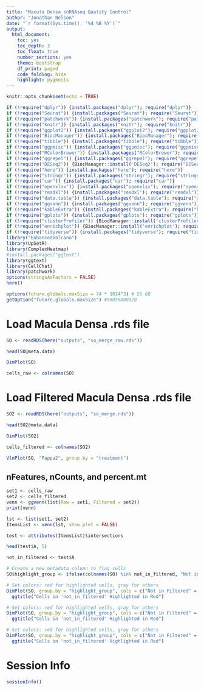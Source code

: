 ```yaml
---
title: "Macula Densa snRNAseq Quality Control"
author: "Jonathan Nelson"
date: "`r format(Sys.time(), '%d %B %Y')`"
output:
  html_document: 
    toc: yes
    toc_depth: 3
    toc_float: true
    number_sections: yes
    theme: bootstrap
    df_print: paged
    code_folding: hide
    highlight: pygments
---
```


```r
knitr::opts_chunk$set(echo = TRUE)
```


```r

if (!require("dplyr")) {install.packages("dplyr"); require("dplyr")}
if (!require("Seurat")) {install.packages("Seurat"); require("Seurat")}
if (!require("patchwork")) {install.packages("patchwork"); require("patchwork")}
if (!require("knitr")) {install.packages("knitr"); require("knitr")}
if (!require("ggplot2")) {install.packages("ggplot2"); require("ggplot2")}
if (!require("BiocManager")) {install.packages("BiocManager"); require("BiocManager")}
if (!require("tibble")) {install.packages("tibble"); require("tibble")}
if (!require("ggpmisc")) {install.packages("ggpmisc"); require("ggpmisc")}
if (!require("RColorBrewer")) {install.packages("RColorBrewer"); require("RColorBrewer")} #color
if (!require("ggrepel")) {install.packages("ggrepel"); require("ggrepel")}
if (!require("DESeq2")) {BiocManager::install('DESeq2'); require("DESeq2")}
if (!require("here")) {install.packages("here"); require("here")}
if (!require("stringr")) {install.packages("stringr"); require("stringr")}
if (!require("car")) {install.packages("car"); require("car")}
if (!require("openxlsx")) {install.packages("openxlsx"); require("openxlsx")}
if (!require("readxl")) {install.packages("readxl"); require("readxl")}
if (!require("data.table")) {install.packages("data.table"); require("data.table")}
if (!require("ggvenn")) {install.packages("ggvenn"); require("ggvenn")}
if (!require("kableExtra")) {install.packages("kableExtra"); require("kableExtra")} # for color brewer
if (!require("gplots")) {install.packages("gplots"); require("gplots")} # for color brewer
if (!require("clusterProfiler")) {BiocManager::install('clusterProfiler'); require("clusterProfiler")}
if (!require("enrichplot")) {BiocManager::install('enrichplot'); require("enrichplot")}
if (!require("tidyverse")) {install.packages("tidyverse"); require("tidyverse")} # for data frame transformation
library("EnhancedVolcano")
library(UpSetR)
library(ComplexHeatmap)
#install.packages("ggtext")
library(ggtext)
library(CellChat)
library(patchwork)
options(stringsAsFactors = FALSE)
here()

```

```r
options(future.globals.maxSize = 74 * 1024^3) # 55 GB
getOption("future.globals.maxSize") #59055800320
```

# Load Macula Densa .rds file

```r

SO <- readRDS(here("outputs", "so_merge_raw.rds"))

head(SO@meta.data)

DimPlot(SO)

cells_raw <- colnames(SO)

```


# Load Filtered Macula Densa .rds file

```r

SO2 <- readRDS(here("outputs", "so_merge.rds"))

head(SO2@meta.data)

DimPlot(SO2)

cells_filtered <- colnames(SO2)

```

```r

VlnPlot(SO, "Pappa2", group.by = "treatment")

```


## nFeatures, nCounts, and percent.mt

```r

set1 <- cells_raw
set2 <- cells_filtered
venn <- ggvenn(list(Raw = set1, Filtered = set2))
print(venn)

lst <- list(set1, set2)
ItemsList <- venn(lst, show.plot = FALSE)

test <- attributes(ItemsList)$intersections

head(test$A, 5)

not_in_filtered <- test$A

```


```r

# Create a new metadata column to flag cells
SO$highlight_group <- ifelse(colnames(SO) %in% not_in_filtered, "Not in Filtered", "Other")

# Set colors: red for highlighted cells, gray for others
DimPlot(SO, group.by = "highlight_group", cols = c("Not in Filtered" = "red", "Other" = "gray")) +
  ggtitle("Cells in 'not_in_filtered' Highlighted in Red")

```

```r

# Set colors: red for highlighted cells, gray for others
DimPlot(SO, group.by = "highlight_group", cols = c("Not in Filtered" = "red", "Other" = "gray"), split.by = "treatment") +
  ggtitle("Cells in 'not_in_filtered' Highlighted in Red")

```


```r

# Set colors: red for highlighted cells, gray for others
DimPlot(SO, group.by = "highlight_group", cols = c("Not in Filtered" = "red", "Other" = "gray"), split.by = "sample") +
  ggtitle("Cells in 'not_in_filtered' Highlighted in Red")

```

# Session Info

```r

sessionInfo()

```


  